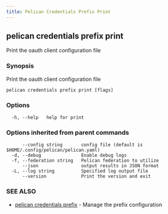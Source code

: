 ```yaml
---
title: Pelican Credentials Prefix Print
---
```


## pelican credentials prefix print

Print the oauth client configuration file

### Synopsis

Print the oauth client configuration file

```
pelican credentials prefix print [flags]
```

### Options

```
  -h, --help   help for print
```

### Options inherited from parent commands

```
      --config string       config file (default is $HOME/.config/pelican/pelican.yaml)
  -d, --debug               Enable debug logs
  -f, --federation string   Pelican federation to utilize
      --json                output results in JSON format
  -L, --log string          Specified log output file
      --version             Print the version and exit
```

### SEE ALSO

* [pelican credentials prefix](/commands-reference/pelican/credentials/prefix/)	 - Manage the prefix configuration
